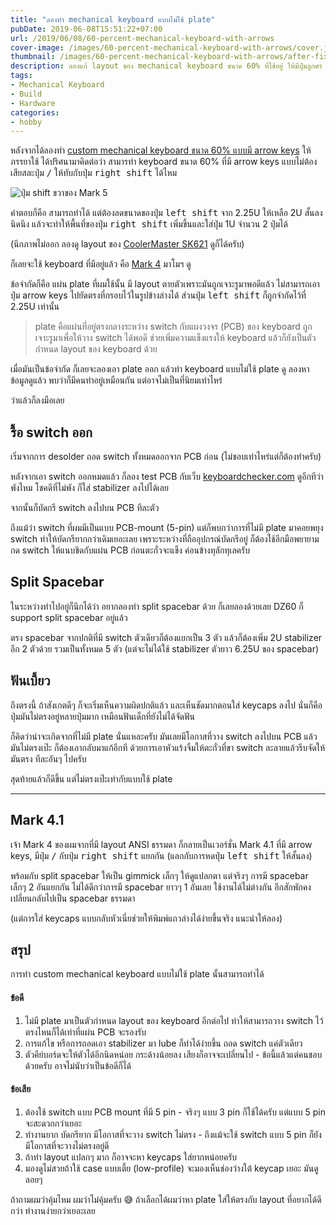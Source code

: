 ```yaml
---
title: "ลองทำ mechanical keyboard แบบไม่ใช้ plate"
pubDate: 2019-06-08T15:51:22+07:00
url: /2019/06/08/60-percent-mechanical-keyboard-with-arrows
cover-image: /images/60-percent-mechanical-keyboard-with-arrows/cover.jpg
thumbnail: /images/60-percent-mechanical-keyboard-with-arrows/after-fixes.jpg
description: ลองแก้ layout ของ mechanical keyboard ขนาด 60% ที่ใช้อยู่ ให้มีปุ่มลูกศร (arrows keys) พร้อมกับ split spacebar
tags:
- Mechanical Keyboard
- Build
- Hardware
categories:
- hobby
---
```


หลังจากได้ลองทำ [custom mechanical keyboard ขนาด 60% แบบมี arrow keys](https://armno.in.th/2019/05/01/custom-mechanical-keyboard-build-2/#mark-5) ให้ภรรยาใช้
ได้ปริศนามาคิดต่อว่า สามารทำ keyboard ขนาด 60% ที่มี arrow keys แบบไม่ต้องเสียสละปุ่ม <kbd>/</kbd> ให้ทับกับปุ่ม <kbd>right shift</kbd> ได้ไหม

![ปุ่ม shift ขวาของ Mark 5](/images/60-percent-mechanical-keyboard-with-arrows/mark5-shift.jpg)

คำตอบก็คือ สามารถทำได้ แต่ต้องลดขนาดของปุ่ม <kbd>left shift</kbd> จาก 2.25U ให้เหลือ 2U
สั้นลงนิดนึง แล้วจะทำให้พื้นที่ของปุ่ม <kbd>right shift</kbd> เพิ่มขึ้นและใส่ปุ่ม 1U จำนวน 2 ปุ่มได้

(นึกภาพไม่ออก ลองดู layout ของ [CoolerMaster SK621](https://www.coolermaster.com/catalog/peripheral/keyboards/sk621/) ดูก็ได้ครับ)

ก็เลยจะใช้ keyboard ที่มีอยู่แล้ว คือ [Mark 4](https://armno.in.th/2019/05/01/custom-mechanical-keyboard-build-2/#mark-4) มาโมฯ ดู

ข้อจำกัดก็คือ แผ่น plate ที่ผมใช้นั้น มี layout ตายตัวเพราะมันถูกเจาะรูมาพอดีแล้ว ไม่สามารถเอาปุ่ม arrow keys ไปยัดตรงที่กรอบไว้ในรูปข้างล่างได้ ส่วนปุ่ม <kbd>left shift</kbd>
ก็ถูกจำกัดไว้ที่ 2.25U เท่านั้น

<Picture  ratio="3-2" src="/images/60-percent-mechanical-keyboard-with-arrows/plate-layout.jpg" alt="ANSI Layout ของ plate ที่ใช้" />

> plate คือแผ่นที่อยู่ตรงกลางระหว่าง switch กับแผงวงจร (PCB) ของ keyboard ถูกเจาะรูมาเพื่อให้วาง switch ได้พอดี ช่วยเพิ่มความแข็งแรงให้ keyboard แล้วก็ยังเป็นตัวกำหนด layout ของ keyboard ด้วย

<Picture  ratio="3-2" src="/images/60-percent-mechanical-keyboard-with-arrows/mark4-layers.jpg" alt="ส่วนประกอบแต่ละชั้นของ Mark 4" />

เมื่อมันเป็นข้อจำกัด ก็เลยจะลองเอา plate ออก แล้วทำ keyboard แบบไม่ใช้ plate ดู ลองหาข้อมูลดูแล้ว พบว่าก็มีคนทำอยู่เหมือนกัน แต่อาจไม่เป็นที่นิยมเท่าไหร่

ว่าแล้วก็ลงมือเลย

## รื้อ switch ออก

เริ่มจากการ desolder ถอด switch ทั้งหมดออกจาก PCB ก่อน (ไม่ชอบเท่าไหร่แต่ก็ต้องทำครับ)

<Picture  ratio="3-2" src="/images/60-percent-mechanical-keyboard-with-arrows/remove-all-switches.jpg" alt="ถอด switch ทั้งหมดออกจาก PCB" />

หลังจากเอา switch ออกหมดแล้ว ก็ลอง test PCB กับเว็บ [keyboardchecker.com](http://keyboardchecker.com/) ดูอีกทีว่าพังไหม โชคดีที่ไม่พัง ก็ใส่ stabilizer ลงไปได้เลย

<Picture  ratio="3-2" src="/images/60-percent-mechanical-keyboard-with-arrows/test-pcb.jpg" alt="ทดสอบ PCB หลังจากเอา switch ออก" />

จากนั้นก็บัดกรี switch ลงไปบน PCB ทีละตัว

<Picture  ratio="16-9" src="/images/60-percent-mechanical-keyboard-with-arrows/put-switches-on.jpg" alt="บัดกรี switch ลงไปบน PCB" />

ถึงแม้ว่า switch ที่ผมมีเป็นแบบ PCB-mount (5-pin) แต่ก็พบกว่าการที่ไม่มี plate มาคอยพยุง switch ทำให้บัดกรียากกว่าเดิมเยอะเลย เพราะระหว่างที่ถืออุปกรณ์บัดกรีอยู่ ก็ต้องใช้อีกมือพยายามกด switch ให้แนบชิดกับแผ่น PCB ก่อนตะกั่วจะแข็ง ค่อนข้างทุลักทุเลครับ

## Split Spacebar

ในระหว่างทำไปอยู่ก็นึกได้ว่า อยากลองทำ split spacebar ด้วย ก็เลยลองด้วยเลย DZ60 ก็ support split spacebar อยู่แล้ว

ตรง spacebar จากปกติที่มี switch ตัวเดียวก็ต้องแยกเป็น 3 ตัว
แล้วก็ต้องเพิ่ม 2U stabilizer อีก 2 ตัวด้วย รวมเป็นทั้งหมด 5 ตัว (แต่จะไม่ได้ใช้ stabilizer ตัวยาว 6.25U ของ spacebar)

<Picture  ratio="16-9" src="/images/60-percent-mechanical-keyboard-with-arrows/all-switches.jpg" alt="บัดกรี switch ครบแล้ว" />

## ฟันเบี้ยว

ถึงตรงนี้ ถ้าสังเกตดีๆ ก็จะเริ่มเห็นความผิดปกติแล้ว และเห็นชัดมากตอนใส่ keycaps ลงไป
นั่นก็คือ ปุ่มมันไม่ตรงอยู่หลายปุ่มมาก เหมือนฟันเด็กที่ยังไม่ได้จัดฟัน

<Picture  ratio="3-2" src="/images/60-percent-mechanical-keyboard-with-arrows/bent-rows.jpg" alt="ปุ่มบน keyboard ที่บิดๆ เบี้ยวๆ" />

ก็คิดว่าน่าจะเกิดจากที่ไม่มี plate นั่นแหละครับ มันเลยมีโอกาสที่วาง switch ลงไปบน PCB แล้วมันไม่ตรงเป๊ะ ก็ต้องเอากลับมาแก้อีกที ด้วยการเอาหัวแร้งจิ้มให้ตะกั่วที่ขา switch ละลายแล้วรีบจัดให้มันตรง ทีละอันๆ ไปครับ

สุดท้ายแล้วก็ดีขึ้น แต่ไม่ตรงเป๊ะเท่ากับแบบใช้ plate

<Picture  ratio="3-2" src="/images/60-percent-mechanical-keyboard-with-arrows/after-fixes.jpg" alt="ปุ่มบน keyboard ที่แก้แล้ว" />

-----

## Mark 4.1

เจ้า Mark 4 ของผมจากที่มี layout ANSI ธรรมดา ก็กลายเป็นเวอร์ชั่น Mark 4.1
ที่มี arrow keys, มีปุ่ม <kbd>/</kbd> กับปุ่ม <kbd>right shift</kbd> แยกกัน (แลกกับการหดปุ่ม <kbd>left shift</kbd> ให้สั้นลง)

พร้อมกับ split spacebar ให้เป็น gimmick เล็กๆ ให้ดูแปลกตา แต่จริงๆ การมี spacebar เล็กๆ 2 อันแยกกัน ไม่ได้ดีกว่าการมี spacebar ยาวๆ 1 อันเลย ใช้งานได้ไม่ต่างกัน
อีกสักพักคงเปลี่ยนกลับไปเป็น spacebar ธรรมดา

<Picture  ratio="16-10" src="/images/60-percent-mechanical-keyboard-with-arrows/mark4-1.jpg" alt="mark 4.1: custom 60% mechanical keyboard with arrows" />

(แต่การใส่ keycaps แบบกลับหัวเนี่ยช่วยให้พิมพ์แถวล่างได้ง่ายขึ้นจริง แนะนำให้ลอง)

## สรุป

การทำ custom mechanical keyboard แบบไม่ใช้ plate นั้นสามารถทำได้

#### ข้อดี

1. ไม่มี plate มาเป็นตัวกำหนด layout ของ keyboard อีกต่อไป ทำให้สามารถวาง switch ไว้ตรงไหนก็ได้เท่าที่แผ่น PCB จะรองรับ
2. การแก้ไข หรือการถอดเอา stabilizer มา lube ก็ทำได้ง่ายขึ้น ถอด switch แค่ตัวเดียว
3. ตัวคีย์บอร์ดจะให้ตัวได้อีกนิดหน่อย กระด้างน้อยลง เสียงก็อาจจะเปลี่ยนไป - ข้อนี้แล้วแต่คนชอบด้วยครับ อาจไม่นับว่าเป็นข้อดีก็ได้

#### ข้อเสีย

1. ต้องใช้ switch แบบ PCB mount ที่มี 5 pin - จริงๆ แบบ 3 pin ก็ใช้ได้ครับ แต่แบบ 5 pin จะสะดวกกว่าเยอะ
2. ทำงานยาก บัดกรียาก มีโอกาสที่จะวาง switch ไม่ตรง - ถึงแม้จะใช้ switch แบบ 5 pin ก็ยังมีโอกาสที่จะวางไม่ตรงอยู่ดี
3. ถ้าทำ layout แปลกๆ มาก ก็อาจจะหา keycaps ใส่ยากหน่อยครับ
4. มองดูไม่สวยถ้าใช้ case แบบเตี้ย (low-profile) จะมองเห็นช่องว่างใต้ keycap เยอะ มันดูลอยๆ

ถ้าถามผมว่าคุ้มไหม ผมว่าไม่คุ้มครับ 😅 ถ้าเลือกได้ผมว่าหา plate ใส่ให้ตรงกับ layout ที่อยากได้ดีกว่า ทำงานง่ายกว่าเยอะเลย

<Picture  ratio="16-10" src="/images/60-percent-mechanical-keyboard-with-arrows/bottom-row.jpg" alt="ปุ่ม MENU ที่อยู่ตรงกลางระหว่าง split spacebar" />
